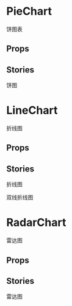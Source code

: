 

<Meta title="公共组件|图表" />

# PieChart

饼图表

## Props

<Props of={PieChart} />

## Stories

饼图

<Preview withSource={isCodeShow}>
  <Story name="饼图">
    <PieChart
      data={[
        {
          name: "可视化烟感",
          count: 234
        },
        {
          name: "type2",
          count: 134
        },
        {
          name: "type3",
          count: 204
        },
        {
          name: "type4",
          count: 134
        }
      ]}
      style={{
        width: 400,
        height: 240
      }}
    />
  </Story>
</Preview>

# LineChart

折线图

## Props

<Props of={LineChart} />

## Stories

折线图

<Preview withSource={isCodeShow}>
  <Story name="折线图">
    <LineChart
      xaxis={["11.1", "11.2", "11.3", "11.4", "11.5", "11.6", "11.7"]}
      yaxis={[[200, 189, 120, 165, 145, 209, 192]]}
      style={{
        width: 400,
        height: 190
      }}
    />
  </Story>
</Preview>

双线折线图

<Preview withSource={isCodeShow}>
  <Story name="双线折线图">
    <LineChart
      xaxis={["11.1", "11.2", "11.3", "11.4", "11.5", "11.6", "11.7"]}
      yaxis={[
        [200, 189, 120, 165, 145, 209, 192],
        [191, 289, 320, 165, 245, 109, 92]
      ]}
      tags={["第一类型", "第二类型"]}
      style={{
        width: 400,
        height: 190
      }}
    />
  </Story>
</Preview>

# RadarChart

雷达图

## Props

<Props of={RadarChart} />

## Stories

雷达图

<Preview withSource={isCodeShow}>
  <Story name="雷达图">
    <RadarChart
      data={[
        {
          name: "智能气感(53)",
          value: 20
        },
        {
          name: "水压液位监测(30)",
          value: 30
        },
        {
          name: "智能消火栓(15)",
          value: 22
        },
        {
          name: "智慧用电(42)",
          value: 50
        },
        {
          name: "智能烟感(142)",
          value: 12
        }
      ]}
      style={{
        width: 400,
        height: 160
      }}
    />
  </Story>
</Preview>
